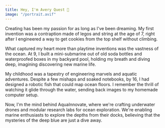 ```yaml
---
title: Hey, I'm Avery Quest 👾
image: "/portrait.avif"
---
```


Creating has been my passion for as long as I've been dreaming. My first invention was a contraption made of legos and string at the age of 7, right after I engineered a way to get cookies from the top shelf without climbing.

What captured my heart more than playtime inventions was the vastness of the ocean. At 9, I built a mini-submarine out of old soda bottles and waterproofed boxes in my backyard pool, holding my breath and diving deep, imagining discovering new marine life.

My childhood was a tapestry of engineering marvels and aquatic adventures. Despite a few mishaps and soaked notebooks, by 16, I had designed a robotic fish that could map ocean floors. I remember the thrill of watching it glide through the water, sending back images to my homemade computer setup.

Now, I'm the mind behind AquaInnovate, where we're crafting underwater drones and modular research labs for ocean exploration. We're enabling marine enthusiasts to explore the depths from their docks, believing that the mysteries of the deep blue are just a dive away.

